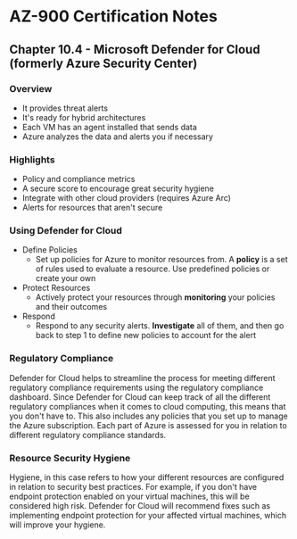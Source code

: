 # AZ-900 Certification Notes
## Chapter 10.4 - Microsoft Defender for Cloud (formerly Azure Security Center)

### Overview
* It provides threat alerts
* It's ready for hybrid architectures
* Each VM has an agent installed that sends data
* Azure analyzes the data and alerts you if necessary

### Highlights
* Policy and compliance metrics
* A secure score to encourage great security hygiene
* Integrate with other cloud providers (requires Azure Arc)
* Alerts for resources that aren't secure

### Using Defender for Cloud
* Define Policies
	* Set up policies for Azure to monitor resources from. A **policy** is a set of rules used to evaluate a resource. Use predefined policies or create your own
* Protect Resources
	* Actively protect your resources through **monitoring** your policies and their outcomes
* Respond
	* Respond to any security alerts. **Investigate** all of them, and then go back to step 1 to define new policies to account for the alert

### Regulatory Compliance
Defender for Cloud helps to streamline the process for meeting different regulatory compliance requirements using the regulatory compliance dashboard. Since Defender for Cloud can keep track of all the different regulatory compliances when it comes to cloud computing, this means that you don't have to. This also includes any policies that you set up to manage the Azure subscription. Each part of Azure is assessed for you in relation to different regulatory compliance standards.

### Resource Security Hygiene
Hygiene, in this case refers to how your different resources are configured in relation to security best practices. For example, if you don't have endpoint protection enabled on your virtual machines, this will be considered high risk. Defender for Cloud will recommend fixes such as implementing endpoint protection for your affected virtual machines, which will improve your hygiene.